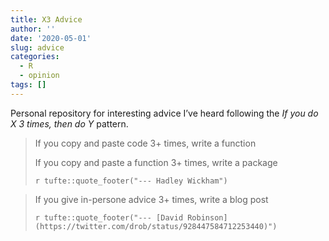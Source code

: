```yaml
---
title: X3 Advice
author: ''
date: '2020-05-01'
slug: advice
categories:
  - R
  - opinion
tags: []
---
```


Personal repository for interesting advice I've heard following the *If you do X 3 times, then do Y* pattern.

> If you copy and paste code 3+ times, write a function
> 
> If you copy and paste a function 3+ times, write a package
>
> `r tufte::quote_footer("--- Hadley Wickham")`

> If you give in-persone advice 3+ times, write a blog post
>
> `r tufte::quote_footer("--- [David Robinson](https://twitter.com/drob/status/928447584712253440)")` 

